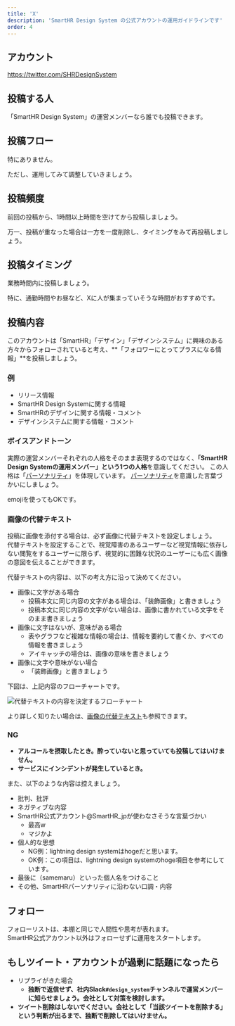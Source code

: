 ```yaml
---
title: 'X'
description: 'SmartHR Design System の公式アカウントの運用ガイドラインです'
order: 4
---
```



## アカウント
<CustomLink href="https://twitter.com/SHRDesignSystem" target="_blank">https://twitter.com/SHRDesignSystem</CustomLink>

## 投稿する人
「SmartHR Design System」の運営メンバーなら誰でも投稿できます。

## 投稿フロー
特にありません。

ただし、運用してみて調整していきましょう。



## 投稿頻度
前回の投稿から、1時間以上時間を空けてから投稿しましょう。

万一、投稿が重なった場合は一方を一度削除し、タイミングをみて再投稿しましょう。


## 投稿タイミング
業務時間内に投稿しましょう。

特に、通勤時間やお昼など、Xに人が集まっていそうな時間がおすすめです。

## 投稿内容
このアカウントは「SmartHR」「デザイン」「デザインシステム」に興味のある方々からフォローされていると考え、**「フォロワーにとってプラスになる情報」**を投稿しましょう。

### 例
- リリース情報
- SmartHR Design Systemに関する情報
- SmartHRのデザインに関する情報・コメント
- デザインシステムに関する情報・コメント


### ボイスアンドトーン

実際の運営メンバーそれぞれの人格をそのまま表現するのではなく、**「SmartHR Design Systemの運用メンバー」という1つの人格**を意識してください。
この人格は「[パーソナリティ](/foundation/)」を体現しています。
[パーソナリティ](/foundation/)を意識した言葉づかいにしましょう。

emojiを使ってもOKです。


### 画像の代替テキスト

投稿に画像を添付する場合は、必ず画像に代替テキストを設定しましょう。  
代替テキストを設定することで、視覚障害のあるユーザーなど視覚情報に依存しない閲覧をするユーザーに限らず、視覚的に困難な状況のユーザーにも広く画像の意図を伝えることができます。

代替テキストの内容は、以下の考え方に沿って決めてください。

- 画像に文字がある場合
	- 投稿本文に同じ内容の文字がある場合は、「装飾画像」と書きましょう
	- 投稿本文に同じ内容の文字がない場合は、画像に書かれている文字をそのまま書きましょう
- 画像に文字はないが、意味がある場合
	- 表やグラフなど複雑な情報の場合は、情報を要約して書くか、すべての情報を書きましょう
	- アイキャッチの場合は、画像の意味を書きましょう
- 画像に文字や意味がない場合
	- 「装飾画像」と書きましょう

下図は、上記内容のフローチャートです。

![代替テキストの内容を決定するフローチャート](./images/flowchart_for_determining_the_alt_of_a_tweet.png)

より詳しく知りたい場合は、[画像の代替テキスト](/accessibility/alternative-text/)も参照できます。

### NG
- **アルコールを摂取したとき。酔っていないと思っていても投稿してはいけません。**
- **サービスにインシデントが発生しているとき。**

また、以下のような内容は控えましょう。
- 批判、批評
- ネガティブな内容
- SmartHR公式アカウント<CustomLink href="https://twitter.com/smarthr_jp" target="_blank">@SmartHR_jp</CustomLink>が使わなさそうな言葉づかい
    - 最高w
    - マジかよ
- 個人的な思想
    - NG例：lightning design systemはhogeだと思います。
    - OK例：この項目は、lightning design systemのhoge項目を参考にしています。
- 最後に（samemaru）といった個人名をつけること
- その他、SmartHRパーソナリティに沿わない口調・内容


## フォロー
フォローリストは、本棚と同じで人間性や思考が表れます。  
<CustomLink href="https://twitter.com/smarthr_jp" target="_blank">SmartHR公式アカウント</CustomLink>以外はフォローせずに運用をスタートします。


## もしツイート・アカウントが過剰に話題になったら
- リプライがきた場合
    - **独断で返信せず、社内Slack`#design_system`チャンネルで運営メンバーに知らせましょう。会社として対策を検討します。**
- **ツイート削除はしないでください。会社として「当該ツイートを削除する」という判断が出るまで、独断で削除してはいけません。**
